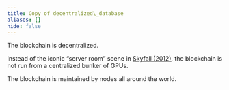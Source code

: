 ```yaml
---
title: Copy of decentralized\_database
aliases: []
hide: false
---
```


The blockchain is decentralized.

Instead of the iconic “server room” scene in [Skyfall (2012)](https://youtu.be/oXt\_lLKVdD4), the blockchain is not run from a centralized bunker of GPUs.

The blockchain is maintained by nodes all around the world.
